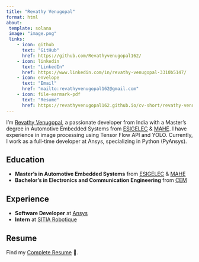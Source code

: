 ```yaml
---
title: "Revathy Venugopal" 
format: html
about:
 template: solana
 image: "image.png"
 links: 
    - icon: github
      text: "GitHub"
      href: https://github.com/Revathyvenugopal162/
    - icon: linkedin
      text: "LinkedIn"
      href: https://www.linkedin.com/in/revathy-venugopal-3310b5147/
    - icon: envelope
      text: "Email"
      href: "mailto:revathyvenugopal162@gmail.com"
    - icon: file-earmark-pdf
      text: "Resume"
      href: https://revathyvenugopal162.github.io/cv-short/revathy-venugopal.pdf
---
```


I'm [Revathy Venugopal](https://www.linkedin.com/in/revathy-venugopal-3310b5147/), a passionate developer from India with a Master's degree in Automotive Embedded Systems from [ESIGELEC](https://www.esigelec.fr/fr) & [MAHE](https://manipal.edu/msis.html). I have experience in image processing using Tensor Flow API and YOLO. Currently, I work as a full-time developer at Ansys, specializing in Python (PyAnsys).

## Education

-   **Master's in Automotive Embedded Systems** from [ESIGELEC](https://www.esigelec.fr/fr) & [MAHE](https://manipal.edu/msis.html)
-   **Bachelor's in Electronics and Communication Engineering** from [CEM](https://www.cem.ac.in/)

## Experience

-   **Software Developer** at [Ansys](https://www.ansys.com/)
-   **Intern** at [SITIA Robotique](https://www.sitia.fr/robotique/)

## Resume

Find my [Complete Resume](https://revathyvenugopal162.github.io/cv-short/revathy-venugopal.pdf) 🙂.